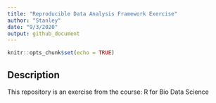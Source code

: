 ```yaml
---
title: "Reproducible Data Analysis Framework Exercise"
author: "Stanley"
date: "9/3/2020"
output: github_document
---
```


```r
knitr::opts_chunk$set(echo = TRUE)
```

## Description

This repository is an exercise from the course: R for Bio Data Science

